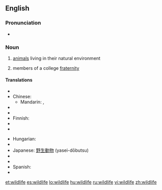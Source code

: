 ==English==

===Pronunciation===
* {{IPA|/ˈwaɪldlaɪf/}}

===Noun===
{{wikipedia}}
{{en-noun|-}}

# [[animals]] living in their natural environment
# {{Slang}} members of a college [[fraternity]]

====Translations====
{{trans-top|animals living in their natural environment}}
* {{trreq|Arabic}}
* Chinese:
** Mandarin: {{t|zh|野生動物|sc=Hani}}, {{t|zh|野生动物|tr=yěshēng dòngwù|sc=Hani}}
* {{trreq|Czech}}
* {{trreq|Dutch}}
* Finnish: {{t-|fi|villieläin|p|alt=villieläimet}}
* {{trreq|French}}
* {{trreq|German}}
{{trans-mid}}
* Hungarian: {{t|hu|vadvilág}}
* {{trreq|Italian}}
* Japanese: [[野生動物]] (yasei-dōbutsu)
* {{trreq|Portuguese}}
* {{trreq|Russian}}
* Spanish: {{t|es|vida silvestre|f}}
* {{trreq|Swedish}}
{{trans-bottom}}

{{trans-top|slang: members of a college fraternity}}
{{trans-mid}}
{{trans-bottom}}

[[et:wildlife]]
[[es:wildlife]]
[[lo:wildlife]]
[[hu:wildlife]]
[[ru:wildlife]]
[[vi:wildlife]]
[[zh:wildlife]]